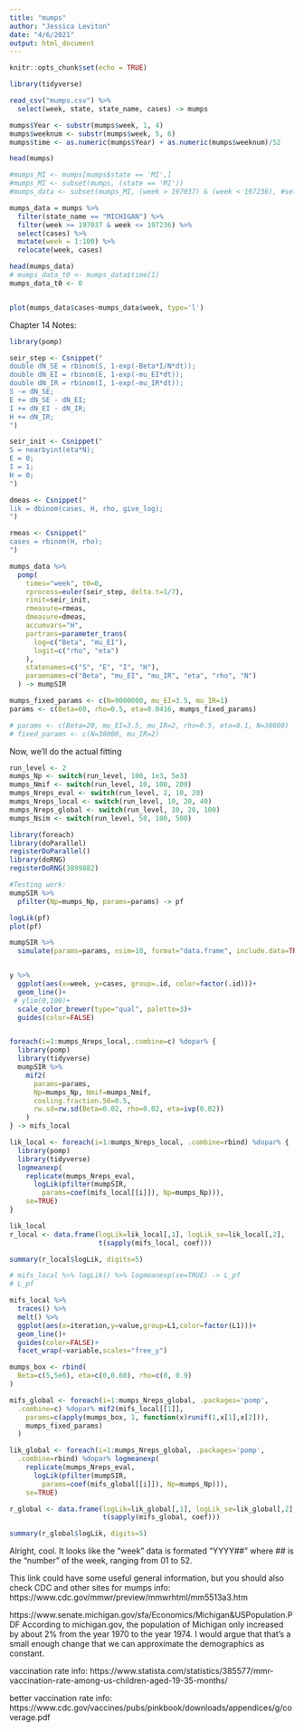 ```yaml
---
title: "mumps"
author: "Jessica Leviton"
date: "4/6/2021"
output: html_document
---
```


```r
knitr::opts_chunk$set(echo = TRUE)
```

```r
library(tidyverse)

read_csv("mumps.csv") %>%
  select(week, state, state_name, cases) -> mumps

mumps$Year <- substr(mumps$week, 1, 4)
mumps$weeknum <- substr(mumps$week, 5, 6)
mumps$time <- as.numeric(mumps$Year) + as.numeric(mumps$weeknum)/52

head(mumps)

#mumps_MI <- mumps[mumps$state == 'MI',]
#mumps_MI <- subset(mumps, (state == 'MI'))
#mumps_data <- subset(mumps_MI, (week > 197037) & (week < 197236), #select=c("time", "reports"))

mumps_data = mumps %>%
  filter(state_name == "MICHIGAN") %>%
  filter(week >= 197037 & week <= 197236) %>%
  select(cases) %>%
  mutate(week = 1:100) %>%
  relocate(week, cases)

head(mumps_data)
# mumps_data_t0 <- mumps_data$time[1]
mumps_data_t0 <- 0


plot(mumps_data$cases~mumps_data$week, type='l')
```

Chapter 14 Notes:

```r
library(pomp)

seir_step <- Csnippet("
double dN_SE = rbinom(S, 1-exp(-Beta*I/N*dt));
double dN_EI = rbinom(E, 1-exp(-mu_EI*dt));
double dN_IR = rbinom(I, 1-exp(-mu_IR*dt));
S -= dN_SE;
E += dN_SE - dN_EI;
I += dN_EI - dN_IR;
H += dN_IR;
")

seir_init <- Csnippet("
S = nearbyint(eta*N);
E = 0;
I = 1;
H = 0;
")

dmeas <- Csnippet("
lik = dbinom(cases, H, rho, give_log);
")

rmeas <- Csnippet("
cases = rbinom(H, rho);
")

mumps_data %>%
  pomp(
    times="week", t0=0,
    rprocess=euler(seir_step, delta.t=1/7),
    rinit=seir_init,
    rmeasure=rmeas,
    dmeasure=dmeas,
    accumvars="H",
    partrans=parameter_trans(
      log=c("Beta", "mu_EI"),
      logit=c("rho", "eta")
    ),
    statenames=c("S", "E", "I", "H"),
    paramnames=c("Beta", "mu_EI", "mu_IR", "eta", "rho", "N")
  ) -> mumpSIR

mumps_fixed_params <- c(N=9000000, mu_EI=3.5, mu_IR=1)
params <- c(Beta=60, rho=0.5, eta=0.0416, mumps_fixed_params)

# params <- c(Beta=20, mu_EI=3.5, mu_IR=2, rho=0.5, eta=0.1, N=38000)
# fixed_params <- c(N=38000, mu_IR=2)

```

Now, we'll do the actual fitting

```r
run_level <- 2
mumps_Np <- switch(run_level, 100, 1e3, 5e3)
mumps_Nmif <- switch(run_level, 10, 100, 200)
mumps_Nreps_eval <- switch(run_level, 2, 10, 20)
mumps_Nreps_local <- switch(run_level, 10, 20, 40)
mumps_Nreps_global <- switch(run_level, 10, 20, 100)
mumps_Nsim <- switch(run_level, 50, 100, 500)

library(foreach)
library(doParallel)
registerDoParallel()
library(doRNG)
registerDoRNG(3899882)

#Testing work:
mumpSIR %>%
  pfilter(Np=mumps_Np, params=params) -> pf

logLik(pf)
plot(pf)

mumpSIR %>%
  simulate(params=params, nsim=10, format="data.frame", include.data=TRUE) -> y


y %>%
  ggplot(aes(x=week, y=cases, group=.id, color=factor(.id)))+
  geom_line()+
 # ylim(0,100)+
  scale_color_brewer(type="qual", palette=3)+
  guides(color=FALSE)


foreach(i=1:mumps_Nreps_local,.combine=c) %dopar% { 
  library(pomp)
  library(tidyverse)
  mumpSIR %>%
    mif2(
      params=params,
      Np=mumps_Np, Nmif=mumps_Nmif,
      cooling.fraction.50=0.5,
      rw.sd=rw.sd(Beta=0.02, rho=0.02, eta=ivp(0.02))
    )
} -> mifs_local

lik_local <- foreach(i=1:mumps_Nreps_local, .combine=rbind) %dopar% {
  library(pomp)
  library(tidyverse)
  logmeanexp(
    replicate(mumps_Nreps_eval,
      logLik(pfilter(mumpSIR,
        params=coef(mifs_local[[i]]), Np=mumps_Np))),
    se=TRUE)
}

lik_local
r_local <- data.frame(logLik=lik_local[,1], logLik_se=lik_local[,2],
                      t(sapply(mifs_local, coef)))

summary(r_local$logLik, digits=5)

# mifs_local %>% logLik() %>% logmeanexp(se=TRUE) -> L_pf
# L_pf

mifs_local %>%
  traces() %>%
  melt() %>%
  ggplot(aes(x=iteration,y=value,group=L1,color=factor(L1)))+
  geom_line()+
  guides(color=FALSE)+
  facet_wrap(~variable,scales="free_y")

```


```r


mumps_box <- rbind(
  Beta=c(5,5e6), eta=c(0,0.60), rho=c(0, 0.9)
)

mifs_global <- foreach(i=1:mumps_Nreps_global, .packages='pomp', 
  .combine=c) %dopar% mif2(mifs_local[[1]],
    params=c(apply(mumps_box, 1, function(x)runif(1,x[1],x[2])),
    mumps_fixed_params)
  )

lik_global <- foreach(i=1:mumps_Nreps_global, .packages='pomp',
  .combine=rbind) %dopar% logmeanexp(
    replicate(mumps_Nreps_eval,
      logLik(pfilter(mumpSIR,
        params=coef(mifs_global[[i]]), Np=mumps_Np))),
    se=TRUE)

r_global <- data.frame(logLik=lik_global[,1], logLik_se=lik_global[,2],
                       t(sapply(mifs_global, coef)))

summary(r_global$logLik, digits=5)
```

Alright, cool. It looks like the "week" data is formated "YYYY##" where ## is the "number" of the week, ranging from 01 to 52.


This link could have some useful general information, but you should also check CDC and other sites for mumps info: https://www.cdc.gov/mmwr/preview/mmwrhtml/mm5513a3.htm


https://www.senate.michigan.gov/sfa/Economics/Michigan&USPopulation.PDF
According to michigan.gov, the population of Michigan only increased by about 2% from the year 1970 to the year 1974. I would argue that that's a small enough change that we can approximate the demographics as constant.

vaccination rate info: https://www.statista.com/statistics/385577/mmr-vaccination-rate-among-us-children-aged-19-35-months/

better vaccination rate info: https://www.cdc.gov/vaccines/pubs/pinkbook/downloads/appendices/g/coverage.pdf

